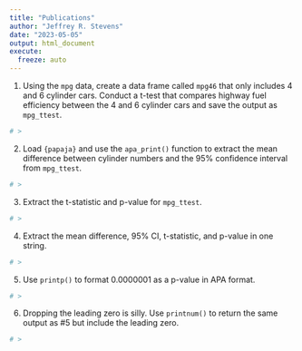 ```yaml
---
title: "Publications"
author: "Jeffrey R. Stevens"
date: "2023-05-05"
output: html_document
execute:
  freeze: auto
---
```



1. Using the `mpg` data, create a data frame called `mpg46` that only includes 4 and 6 cylinder cars. Conduct a t-test that compares highway fuel efficiency between the 4 and 6 cylinder cars and save the output as `mpg_ttest`.

```r
# >
```


2. Load `{papaja}` and use the `apa_print()` function to extract the mean difference between cylinder numbers and the 95% confidence interval from `mpg_ttest`.
```r
# >
```


3. Extract the t-statistic and p-value for `mpg_ttest`.

```r
# >
```


4. Extract the mean difference, 95% CI, t-statistic, and p-value in one string.

```r
# >
```


5. Use `printp()` to format 0.0000001 as a p-value in APA format.

```r
# >
```


6. Dropping the leading zero is silly. Use `printnum()` to return the same output as #5 but include the leading zero.

```r
# >
```

